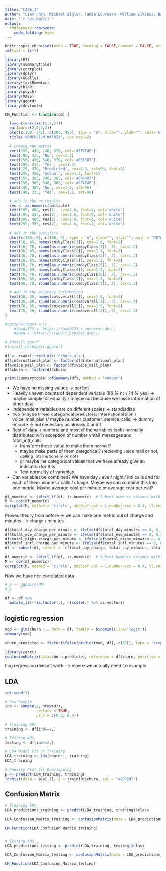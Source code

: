 ```yaml
---
title: "CASE_3"
author: "Liam Phan, Michael Bigler, Tania Loureiro, William Elkiess, Dakota Cuellar and Ilyana El Mendili"
date: "`r Sys.Date()`"
output: 
  rmdformats::downcute:
    code_folding: hide
---
```


```r
knitr::opts_chunk$set(echo = TRUE, warning = FALSE,comment = FALSE, error = FALSE,options(scipen=999))
rm(list = ls())
```

```r
library(DT)
library(summarytools)
library(corrplot)
library(dplyr)
library(GGally)
library(fastDummies)
library(klaR)
library(psych)
library(MASS)
library(ggord)
library(devtools)

CM_Function <- function(cm) {

  layout(matrix(c(1,1,2)))
  par(mar=c(2,2,2,2))
  plot(c(100, 345), c(300, 450), type = "n", xlab="", ylab="", xaxt='n', yaxt='n')
  title('CONFUSION MATRIX', cex.main=2)

  # create the matrix 
  rect(150, 430, 240, 370, col='#2F4F4E')
  text(195, 435, 'No', cex=1.2)
  rect(250, 430, 340, 370, col='#0D8387')
  text(295, 435, 'Yes', cex=1.2)
  text(125, 370, 'Predicted', cex=1.3, srt=90, font=2)
  text(245, 450, 'Actual', cex=1.3, font=2)
  rect(150, 305, 240, 365, col='#0D8387')
  rect(250, 305, 340, 365, col='#2F4F4E')
  text(140, 400, 'No', cex=1.2, srt=90)
  text(140, 335, 'Yes', cex=1.2, srt=90)

  # add in the cm results 
  res <- as.numeric(cm$table)
  text(195, 400, res[1], cex=1.6, font=2, col='white')
  text(195, 335, res[2], cex=1.6, font=2, col='white')
  text(295, 400, res[3], cex=1.6, font=2, col='white')
  text(295, 335, res[4], cex=1.6, font=2, col='white')

  # add in the specifics 
  plot(c(100, 0), c(100, 0), type = "n", xlab="", ylab="", main = "DETAILS", xaxt='n', yaxt='n')
  text(10, 85, names(cm$byClass[1]), cex=1.2, font=2)
  text(10, 70, round(as.numeric(cm$byClass[1]), 3), cex=1.2)
  text(30, 85, names(cm$byClass[2]), cex=1.2, font=2)
  text(30, 70, round(as.numeric(cm$byClass[2]), 3), cex=1.2)
  text(50, 85, names(cm$byClass[5]), cex=1.2, font=2)
  text(50, 70, round(as.numeric(cm$byClass[5]), 3), cex=1.2)
  text(70, 85, names(cm$byClass[6]), cex=1.2, font=2)
  text(70, 70, round(as.numeric(cm$byClass[6]), 3), cex=1.2)
  text(90, 85, names(cm$byClass[7]), cex=1.2, font=2)
  text(90, 70, round(as.numeric(cm$byClass[7]), 3), cex=1.2)

  # add in the accuracy information 
  text(30, 35, names(cm$overall[1]), cex=1.5, font=2)
  text(30, 20, round(as.numeric(cm$overall[1]), 3), cex=1.4)
  text(70, 35, names(cm$overall[2]), cex=1.5, font=2)
  text(70, 20, round(as.numeric(cm$overall[2]), 3), cex=1.4)
}  

#options(repos = c(
    #fawda123 = 'https://fawda123.r-universe.dev',
    #CRAN = 'https://cloud.r-project.org'))

# Install ggord
#install.packages('ggord')
```

```r
df <- readxl::read_xls('Cchurn.xls')
df$international_plan <- factor(df$international_plan)
df$voice_mail_plan <- factor(df$voice_mail_plan)
df$churn <- factor(df$churn)
```

```r
print(summarytools::dfSummary(df), method = 'render')
```

* We have no missing values -> perfect
* Heavily uneven counts of dependent variable (86 % no / 14 % yes) -> maybe sample for equality / maybe not because we loose information of other data
* Independent variables are on different scales -> standardize
* two (maybe three) categorical predictors: International plan / voice_mail_plan (/ maybe number_customer_service_calls) -> dummy encode -> not necessary as already 0 and 1
* Rest of data is numeric and most of the variables looks normally distributed with exception of number_vmail_messages and totat_intl_calls
  * transform these value to make them normal?
  * maybe make parts of them categorical? (recieving voice mail or not, calling internationally or not)
  * or maybe the categorical values that we have already give an indication for this
  * Test normality of variables
* Can variables be combined? We have day / eve / night / intl calls and for each of them minutes / calls / charge. Maybe we can combine this into one metric. Maybe average cost per minute or average cost per call? 

```r
df_numeric <- select_if(df, is.numeric)  # Subset numeric columns with dplyr
M <- cor(df_numeric)
corrplot(M, method = 'circle', addCoef.col = 1,number.cex = 0.4, tl.cex = 0.4, diag = FALSE, type = 'upper') # colorful number
```

Proves theory from before -> we can make one metric out of charge and minutes --> charge / minutes

```r
df$total_day_charge_per_minute <- ifelse(df$total_day_minutes == 0, 0, df$total_day_charge / df$total_day_minutes)
df$total_eve_charge_per_minute <- ifelse(df$total_eve_minutes == 0, 0, df$total_eve_charge / df$total_eve_minutes)
df$total_night_charge_per_minute <- ifelse(df$total_night_minutes == 0, 0, df$total_night_charge / df$total_night_minutes)
df$total_intl_charge_per_minute <- ifelse(df$total_intl_minutes == 0, 0, df$total_intl_charge / df$total_intl_minutes)
df <- subset(df, select = -c(total_day_charge, total_day_minutes, total_eve_charge, total_eve_minutes, total_night_charge, total_night_minutes, total_intl_charge, total_intl_minutes))
```

```r
df_numeric <- select_if(df, is.numeric)  # Subset numeric columns with dplyr
M <- cor(df_numeric)
corrplot(M, method = 'circle', addCoef.col = 1,number.cex = 0.4, tl.cex = 0.4, diag = FALSE, type = 'upper') # colorful number
```

Now we have non correlated data

```r
# p <- ggpairs(df)
# p
```

```r
df <- df %>% 
  mutate_if(~!is.factor(.), ~(scale(.) %>% as.vector))
```

##  logistic regression

```r
mod <- glm(churn ~., data = df, family = binomial(link='logit'))
summary(mod)

churn_predicted <- factor(ifelse(predict(mod, df[,-c(10)], type = 'response') < 0.5, 'no', 'yes'))

library(caret)
confusionMatrix(data=churn_predicted, reference = df$churn, positive = 'yes')

```

Log regression doesn't work --> maybe we actually need to resample

## LDA 

```r

set.seed(1)

# Row Sample
ind <- sample(2, nrow(df),
              replace = TRUE,
              prob = c(0.6, 0.4))

# Training 60%
training <- df[ind==1,]

# Testing 40%
testing <- df[ind==2,]

# LDA Model Fit on Training
LDA_training <- lda(churn~., training)
LDA_training

# Density Plot for Overlapping 
p <- predict(LDA_training, training)
ldahist(data = p$x[,1], g = training$churn, col = "#0D8387")


```

## Confusion Matrix

```r

# Training 60%
LDA_predictions_training <- predict(LDA_training, training)$class

LDA_Confusion_Matrix_training <- confusionMatrix(data = LDA_predictions_training, reference = training$churn)

CM_Function(LDA_Confusion_Matrix_training)


# Testing 40%
LDA_predictions_testing <- predict(LDA_training, testing)$class

LDA_Confusion_Matrix_testing <- confusionMatrix(data = LDA_predictions_testing, reference = testing$churn)

CM_Function(LDA_Confusion_Matrix_testing)


```

